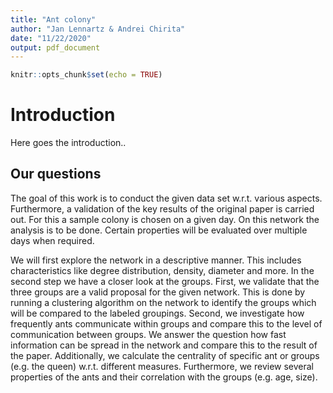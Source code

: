 ```yaml
---
title: "Ant colony"
author: "Jan Lennartz & Andrei Chirita"
date: "11/22/2020"
output: pdf_document
---
```


```r
knitr::opts_chunk$set(echo = TRUE)
```

# Introduction

Here goes the introduction..

## Our questions

The goal of this work is to conduct the given data set w.r.t. various aspects. Furthermore, a validation of the key results of the original paper is carried out. For this a sample colony is chosen on a given day. On this network the analysis is to be done. Certain properties will be evaluated over multiple days when required.

We will first explore the network in a descriptive manner. This includes characteristics like degree distribution, density, diameter and more. In the second step we have a closer look at the groups. First, we validate that the three groups are a valid proposal for the given network. This is done by running a clustering algorithm on the network to identify the groups which will be compared to the labeled groupings. Second, we investigate how frequently ants communicate within groups and compare this to the level of communication between groups. We answer the question how fast information can be spread in the network and compare this to the result of the paper. Additionally, we calculate the centrality of specific ant or groups (e.g. the queen) w.r.t. different measures. Furthermore, we review several properties of the ants and their correlation with the groups (e.g. age, size).